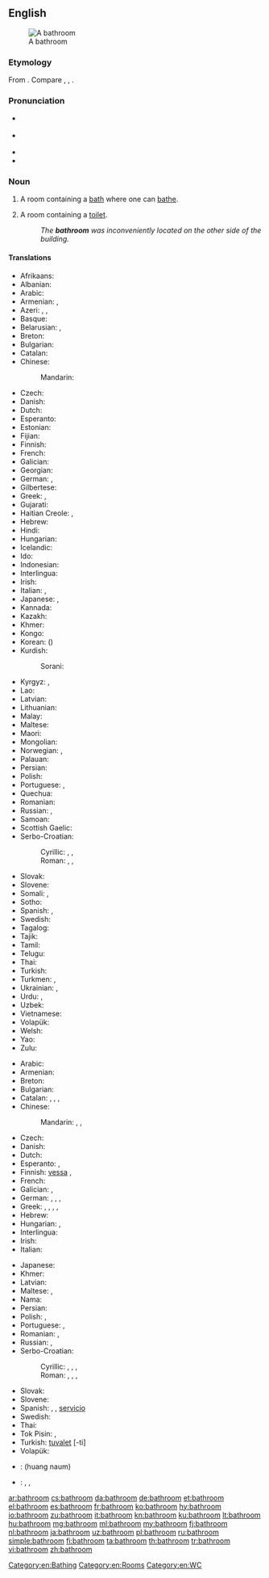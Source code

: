 ==English==
[[Image:Bathroom in the Beamish Museum 01.JPG|thumb|right|A bathroom]]

===Etymology===
From {{compound|bath|room|lang=en}}. Compare {{etyl|nl|-}} {{term|badkamer||bathroom|lang=nl}}, {{etyl|de|-}} {{term|Badezimmer||bathroom|lang=de}}, {{etyl|sv|-}} {{term|badrum||bathroom|lang=sv}}.

===Pronunciation===
* {{a|RP}} {{IPA|/ˈbɑːθɹuːm/|lang=en}}
* {{a|US}} {{IPA|/ˈbæθɹuːm/|lang=en}}
* {{audio|en-us-bathroom.ogg|Audio (US)|lang=en}}
* {{audio|En-uk-bathroom.ogg|Audio (UK)|lang=en}}

===Noun===
{{en-noun}}

# A room containing a [[bath]] where one can [[bathe]].
# {{context|chiefly|North America|lang=en}} A room containing a [[toilet]].
#: ''The '''bathroom''' was inconveniently located on the other side of the building.''

====Translations====
{{trans-top|a room containing a bath where one can bathe}}
* Afrikaans: {{t|af|badkamer}}
* Albanian: {{t+|sq|banjë|f}}
* Arabic: {{t+|ar|حمام|m|tr=ḥammām|sc=Arab}}
* Armenian: {{t|hy|լոգարան|tr=logaran}}, {{t+|hy|բաղնիք|tr=baġnik’}}
* Azeri: {{t|az|vanna otağı}}, {{t|az|hamamxana}}, {{t+|az|hamam}}
* Basque: {{t|eu|bainugela}}
* Belarusian: {{t|be|ва́нная|f|sc=Cyrl}}, {{t|be|ва́нны пако́й|m|sc=Cyrl}}
* Breton: {{t|br|sal-gibellañ|f}}
* Bulgarian: {{t+|bg|баня|f|tr=bánja}}
* Catalan: {{t|ca|bany|m}}
* Chinese:
*: Mandarin: {{t+|cmn|浴室|tr=yùshì|sc=Hani}}
* Czech: {{t+|cs|koupelna|f}}
* Danish: {{t+|da|badeværelse}}
* Dutch: {{t+|nl|badkamer|f}}
* Esperanto: {{t|eo|banĉambro}}
* Estonian: {{t+|et|vannituba}}
* Fijian: {{t+|fj|vale vo}}
* Finnish: {{t+|fi|kylpyhuone}}
* French: {{t+|fr|salle de bains|f}}
* Galician: {{t+|gl|baño|m}}
* Georgian: {{t+|ka|აბაზანა|tr=abazana|sc=Geor}}
* German: {{t+|de|Badezimmer|n}}, {{t+|de|Bad|n}}
* Gilbertese: {{t|gil|te roki}}
* Greek: {{t+|el|λουτρό|n|tr=loutró|sc=Grek}}, {{t+|el|μπάνιο|n|tr=bánio|sc=Grek}}
* Gujarati: {{t|gu|બાથરૂમમાં|m|tr=bātharūmamāṁ|sc=Gujr}}
* Haitian Creole: {{t|ht|twalèt}}, {{t|ht|saldeben}}
* Hebrew: {{t|he|חדר־אמבטיה|m|tr=kheder-ambat'ia|sc=Hebr}}
* Hindi: {{t|hi|स्नानघर|tr=snānaghar|sc=Deva}}
* Hungarian: {{t+|hu|fürdőszoba}}
* Icelandic: {{t+|is|baðherbergi|n}}
* Ido: {{t+|io|balnochambro}}
* Indonesian: {{t+|id|kamar mandi}}
* Interlingua: {{t|ia|camera de banio}}
* Irish: {{t|ga|seomra folctha|m}}
* Italian: {{t|it|stanza da bagno|f}}, {{t+|it|bagno|m}}
* Japanese: {{t|ja|風呂場|tr=ふろば, furoba|sc=Jpan}}, {{t+|ja|浴室|tr=よくしつ, yokushitsu|sc=Jpan}}
* Kannada: {{t|kn|ಸ್ನಾನಗೃಹದ|tr=snānagr̥hada|sc=Knda}}
* Kazakh: {{t|kk|ванна бөлмесі|tr=vanna bölmesi|sc=Cyrl}}
* Khmer: {{t|km|បន្ទប់ទឹក|tr=bɑntup tɨk|sc=Khmr}}
* Kongo: {{t|kg|kikozo}}
* Korean: {{t+|ko|욕실|sc=Kore}} ({{t+|ko|浴室|sc=Kore}})
* Kurdish:
*: Sorani: {{t|ku|حه مام|sc=ku-Arab}}
{{trans-mid}}
* Kyrgyz: {{t+|ky|ванна бөлмөсү|sc=Cyrl}}, {{t|ky|ванналуу бөлмө|sc=Cyrl}}
* Lao: {{t|lo|ສ້ວມຖ່າຍ|tr=sȕaːm tʰāːy|sc=Laoo}}
* Latvian: {{t|lv|vannasistaba|f}}
* Lithuanian: {{t|lt|vonia|f}}
* Malay: {{t|ms|bilik mandi}}
* Maltese: {{t|mt|kamra tal-banju}}
* Maori: {{t|mi|whare kaukau}}
* Mongolian: {{t|mn|угаалгын єрєє|tr=ugaalgyn єrєє|sc=Cyrl}}
* Norwegian: {{t|no|badrom|n}}, {{t+|no|bad|n}}
* Palauan: {{t|pau|orchertoll}}
* Persian: {{t+|fa|حمام|tr=hammâm}}
* Polish: {{t+|pl|łazienka|f}}
* Portuguese: {{t+|pt|banheiro|m}} {{qualifier|Brazil}}, {{t+|pt|casa de banho|f}} {{qualifier|Portugal}}
* Quechua: {{t|qu|chhallpuku}}
* Romanian: {{t+|ro|baie|f}}
* Russian: {{t+|ru|ванная|f|tr=vánnaja|sc=Cyrl}}, {{t|ru|ванная комната|f|tr=vánnaja kómnata|sc=Cyrl}}
* Samoan: {{t|sm|faletaele}}
* Scottish Gaelic: {{t|gd|seòmar-ionnlaid|m}}
* Serbo-Croatian:
*: Cyrillic: {{t|sh|купатило|n}}, {{t|sh|купаоница|f}}, {{t|sh|купаона|f}}
*: Roman: {{t|sh|kupatilo|n}}, {{t+|sh|kupaonica|f}}, {{t+|sh|kupaona|f}}
* Slovak: {{t|sk|kúpeľňa|f}}
* Slovene: {{t+|sl|kopalnica|f}}
* Somali: {{t|so|musqul|sc=Cyrl}}, {{t|so|musqushu}}
* Sotho: {{t|st|batekamore e kae}}
* Spanish: {{t+|es|cuarto de baño|m}}, {{t+|es|baño}}
* Swedish: {{t+|sv|badrum|n}}
* Tagalog: {{t|tl|banyo}}
* Tajik: {{t|tg|ҳаммом|sc=Cyrl}}
* Tamil: {{t+|ta|குளியலறை|tr=kuḷiyalaṟai|sc=Taml}}
* Telugu: {{t+|te|స్నానాలగది}}
* Thai: {{t+|th|ห้องน้ำ|tr=hông náam|sc=Thai}}
* Turkish: {{t+|tr|banyo}}
* Turkmen: {{t|tk|wanna otagy}}, {{t|tk|hammam}}
* Ukrainian: {{t|uk|ванна кімната|f|tr=vánna kimnáta|sc=Cyrl}}, {{t+|uk|ва́нна|f|sc=Cyrl}}
* Urdu: {{t|ur|سنانگھر|m|tr=snānaghar|sc=ur-Arab}}, {{t|ur|غسلخانه|m|tr=ġusalxānā|sc=ur-Arab}}
* Uzbek: {{t|uz|hammom}}
* Vietnamese: {{t|vi|buồng tắm}}
* Volapük: {{t+|vo|banacem}}
* Welsh: {{t|cy|ystafell ymolchi|m}}
* Yao: {{t|yao|m'-bwaabwa}}
* Zulu: {{t|zu|indlu yokugezela}}
{{trans-bottom}}

{{trans-top|a room containing a toilet}}
* Arabic: {{t+|ar|مرحاض|m|tr=mirḥāḍ|sc=Arab}}
* Armenian: {{t|hy|զուգարան|tr=zugaran}}
* Breton: {{t+|br|privezioù|p}}
* Bulgarian: {{t+|bg|тоалетна|f|tr=toalétna}}
* Catalan: {{t|ca|bany|m}}, {{t+|ca|servei|m}}, {{t|ca|vàter|m}}, {{t|ca|servici|m}}
* Chinese:
*: Mandarin: {{t+|cmn|浴室|tr=yùshì|sc=Hani}}, {{t+|cmn|洗手間|sc=Hani}}, {{t|cmn|洗手间|tr=xǐshǒujiān|sc=Hani}}
* Czech: {{t|cs|záchod|m}}
* Danish: {{t+|da|toilet}}
* Dutch: {{t+|nl|toilet|n}}
* Esperanto: {{t|eo|klozeto}}, {{t|eo|necesejo}}
* Finnish: [[vessa]] {{qualifier|colloquial}}, {{t+|fi|WC}}
* French: {{t+|fr|toilette|f}}
* Galician: {{t+|gl|baño|m}}, {{t|gl|servicio|m}}
* German: {{t+|de|Klosett|n}}, {{t+|de|Klo|n}}, {{t+|de|Toilette|f}}, {{t+|de|WC|n}}
* Greek: {{t+|el|τουαλέτα|f|tr=tualéta}}, {{t+|el|καμπινές|m|tr=kabinés}}, {{t+|el|αποχωρητήριο|n|tr=apokhoritírio}}, {{t+|el|απόπατος|m|tr=apópatos}}, {{t+|el|αφοδευτήριο|n|tr=afodeftírio}}
* Hebrew: {{t|he|שירותים|tr=sherutím}}
* Hungarian: {{t+|hu|mosdó}}, {{t+|hu|toalett}}
* Interlingua: {{t|ia|W.C.}}
* Irish: {{t|ga|leithreas|m}}
* Italian: {{t|it|toiletta|f}}
{{trans-mid}}
* Japanese: {{t+|ja|トイレ|tr=toire}}
* Khmer: {{t+|km|បង្គន់|tr=bɑŋkʊən|sc=Khmr}}
* Latvian: {{t|lv|tualete|f}}
* Maltese: {{t|mt|toilet}}, {{t|mt|latrina}}
* Nama: {{t|naq|ǁgasen ǃnâ-oms}}
* Persian: {{t+|fa|توالت|tr=tualet|sc=fa-Arab}}
* Polish: {{t+|pl|toaleta|f}}, {{t+|pl|ubikacja|f}}
* Portuguese: {{t+|pt|banheiro|m}} {{qualifier|Brazil}}, {{t+|pt|casa de banho|f}} {{qualifier|Portugal}}
* Romanian: {{t+|ro|toaletă|f}}, {{t+|ro|closet|n}}
* Russian: {{t+|ru|туалет|m|tr=tualét}}, {{t+|ru|уборная|f|tr=ubórnaja}}
* Serbo-Croatian:
*: Cyrillic: {{t|sh|заход|m}}, {{t|sh|купатило|n}}, {{t|sh|купаоница|f}}, {{t|sh|купаона|f}}
*: Roman: {{t+|sh|zahod|m}}, {{t|sh|kupatilo|n}}, {{t+|sh|kupaonica|f}}, {{t+|sh|kupaona|f}}
* Slovak: {{t|sk|záchod|m}}
* Slovene: {{t+|sl|stranišče|n}}
* Spanish: {{t+|es|cuarto de baño|m}}, {{t+|es|baño|m}}, [[servicio]] {{g|m}} {{qualifier|Spain}}
* Swedish: {{t+|sv|toalett|c}}
* Thai: {{t+|th|ห้องน้ำ|tr=hông náam|sc=Thai}}
* Tok Pisin: {{t|tpi|liklik haus}}, {{t|tpi|smolhaus}}
* Turkish: [[tuvalet]] [-ti]
* Volapük: {{t|vo|tvalet}}
{{trans-bottom}}

{{checktrans-top}}
* {{ttbc|lo}}: (huang naum)
{{trans-mid}}
* {{ttbc|ur}}: {{t|ur|باٹھروم|tr=bathrum}}, {{t|ur|پا خانه|tr=pê khâneh}}, {{t|ur|غسل خانه|tr=ghisl khâneh}}
{{trans-bottom}}

[[Category:en:Bathing]]
[[Category:en:Rooms]]
[[Category:en:WC]]

[[ar:bathroom]]
[[cs:bathroom]]
[[da:bathroom]]
[[de:bathroom]]
[[et:bathroom]]
[[el:bathroom]]
[[es:bathroom]]
[[fr:bathroom]]
[[ko:bathroom]]
[[hy:bathroom]]
[[io:bathroom]]
[[zu:bathroom]]
[[it:bathroom]]
[[kn:bathroom]]
[[ku:bathroom]]
[[lt:bathroom]]
[[hu:bathroom]]
[[mg:bathroom]]
[[ml:bathroom]]
[[my:bathroom]]
[[fj:bathroom]]
[[nl:bathroom]]
[[ja:bathroom]]
[[uz:bathroom]]
[[pl:bathroom]]
[[ru:bathroom]]
[[simple:bathroom]]
[[fi:bathroom]]
[[ta:bathroom]]
[[th:bathroom]]
[[tr:bathroom]]
[[vi:bathroom]]
[[zh:bathroom]]